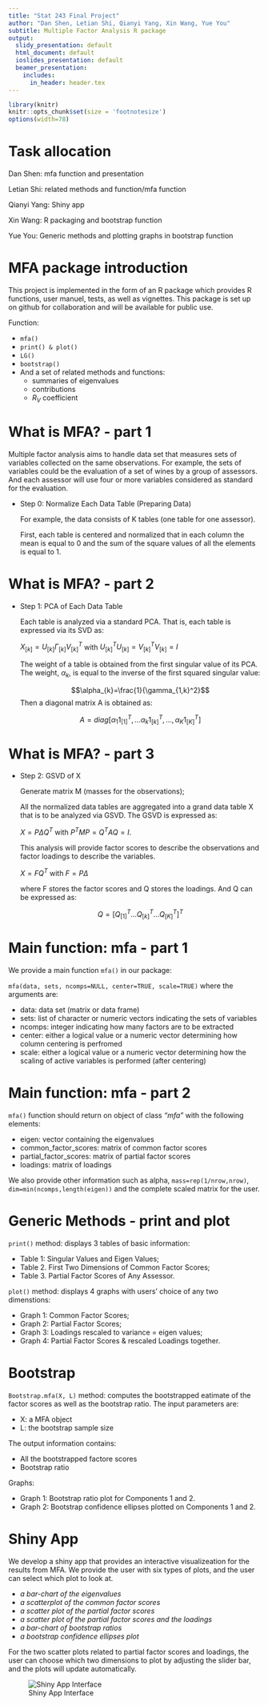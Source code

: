 ```yaml
---
title: "Stat 243 Final Project"
author: "Dan Shen, Letian Shi, Qianyi Yang, Xin Wang, Yue You"
subtitle: Multiple Factor Analysis R package
output:
  slidy_presentation: default
  html_document: default
  ioslides_presentation: default
  beamer_presentation:
    includes:
      in_header: header.tex
---
```


```r
library(knitr)
knitr::opts_chunk$set(size = 'footnotesize')
options(width=78)
```
# Task allocation

  Dan Shen: mfa function and presentation
  
  Letian Shi: related methods and function/mfa function
  
  Qianyi Yang: Shiny app
  
  Xin Wang: R packaging and bootstrap function
  
  Yue You: Generic methods and plotting graphs in bootstrap function

# MFA package introduction
This project is implemented in the form of an R package which provides R functions, user manuel, tests, as well as vignettes. This package is set up on github for collaboration and will be available for public use.

Function:

  * `mfa()`
  * `print() & plot()`
  * `LG()`
  * `bootstrap()`
  * And a set of related methods and functions: 
    - summaries of eigenvalues
    - contributions
    - $R_{V}$ coefficient
  
 

# What is MFA? - part 1
Multiple factor analysis aims to handle data set that measures sets of variables collected on the same observations. For example, the sets of variables could be the evaluation of a set of wines by a group of assessors. And each assessor will use four or more variables considered as standard for the evaluation.

- Step 0: Normalize Each Data Table (Preparing Data)
  
  For example, the data consists of K tables (one table for one assessor).
  
  First, each table is centered and normalized that in each column the mean is equal to 0 and the sum of the square values of all the elements is equal to 1. 

# What is MFA? - part 2

- Step 1: PCA of Each Data Table

  Each table is analyzed via a standard PCA. That is, each table is expressed via its SVD as:
  
  $X_{[k]}=U_{[k]}\Gamma_{[k]} V_{[k]}^{T}$ with $U_{[k]}^{T}U_{[k]}=V_{[k]}^{T}V_{[k]}=I$
  
  The weight of a table is obtained from the first singular value of its PCA. The weight, $\alpha_{k}$, is equal to the inverse of the first squared singular value:
  
  $$\alpha_{k}=\frac{1}{\gamma_{1,k}^2}$$
  Then a diagonal matrix A is obtained as:
  
  $$A=diag{[\alpha_{1}1_{[1]}^{T},...\alpha_{k}1_{[k]}^{T},...,\alpha_{K}1_{[K]}^{T}]}$$
 
# What is MFA? - part 3

- Step 2: GSVD of X

  Generate matrix M (masses for the observations);
  
  All the normalized data tables are aggregated into a grand data table X that is to be analyzed via GSVD. The GSVD is expressed as:
  
  $X=P\Delta Q^{T}$ with $P^{T}MP=Q^{T}AQ=I$.
  
  This analysis will provide factor scores to describe the observations and factor loadings to describe the variables. 
  
  $X=FQ^{T}$ with $F=P\Delta$
  
  where F stores the factor scores and Q stores the loadings. And Q can be expressed as:
  
  $$Q=[Q_{[1]}^{T}...Q_{[k]}^{T}...Q_{[K]}^{T}]^{T}$$
  
# Main function: mfa - part 1
We provide a main function `mfa()` in our package:
    
  `mfa(data, sets, ncomps=NULL, center=TRUE, scale=TRUE)` where the arguments are:
  
- data: data set (matrix or data frame)
- sets: list of character or numeric vectors indicating the sets of variables 
- ncomps: integer indicating how many factors are to be extracted
- center: either a logical value or a numeric vector determining how column centering is perfromed
- scale: either a logical value or a numeric vector determining how the scaling of active variables is performed (after centering)

# Main function: mfa - part 2
`mfa()` function should return on object of class *"mfa"* with the following elements:

- eigen: vector containing the eigenvalues 
- common_factor_scores: matrix of common factor scores
- partial_factor_scores: matrix of partial factor scores
- loadings: matrix of loadings
    
We also provide other information such as alpha, `mass=rep(1/nrow,nrow)`,     `dim=min(ncomps,length(eigen))` and the complete scaled matrix for the user.

# Generic Methods - print and plot
`print()` method: displays 3 tables of basic information:

+ Table 1: Singular Values and Eigen Values;
+ Table 2. First Two Dimensions of Common Factor Scores;
+ Table 3. Partial Factor Scores of Any Assessor.

`plot()` method: displays 4 graphs with users' choice of any two dimenstions:

+ Graph 1: Common Factor Scores;
+ Graph 2: Partial Factor Scores;
+ Graph 3: Loadings rescaled to variance = eigen values;
+ Graph 4: Partial Factor Scores & rescaled Loadings together.

# Bootstrap
`Bootstrap.mfa(X, L)` method: computes the bootstrapped eatimate of the factor scores as well as the bootstrap ratio. The input parameters are:

- X: a MFA object
- L: the bootstrap sample size

The output information contains:

- All the bootstrapped factore scores
- Bootstrap ratio

Graphs:

- Graph 1: Bootstrap ratio plot for Components 1 and 2.
- Graph 2: Bootstrap confidence ellipses plotted on Components 1 and 2.

 
# Shiny App
We develop a shiny app that provides an interactive visualizeation for the results from MFA. We provide
the user with six types of plots, and the user can select which plot to look at.

  - *a bar-chart of the eigenvalues* 
  - *a scatterplot of the common factor scores* 
  - *a scatter plot of the partial factor scores* 
  - *a scatter plot of the partial factor scores and the loadings* 
  - *a bar-chart of bootstrap ratios*
  - *a bootstrap confidence ellipses plot*

For the two scatter plots related to partial factor scores and loadings, the user can choose which two dimensions to plot by adjusting the slider bar, and the plots will update automatically.

![Shiny App Interface](Shiny_image.png)
